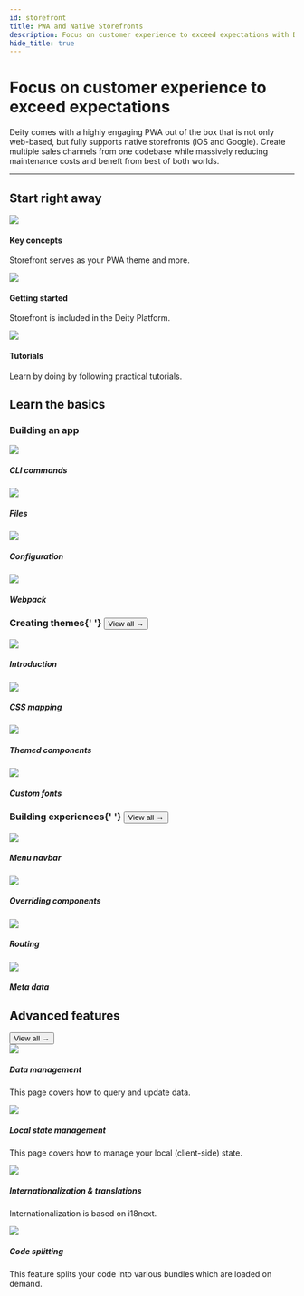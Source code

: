 ```yaml
---
id: storefront
title: PWA and Native Storefronts
description: Focus on customer experience to exceed expectations with Deity's PWA and native storefronts.
hide_title: true
---
```



<h1 className="headline mb20">Focus on customer experience to exceed expectations</h1>
<p className="desc">
  Deity comes with a highly engaging PWA out of the box that is not only web-based, but fully supports native
  storefronts (iOS and Google). Create multiple sales channels from one codebase while massively reducing maintenance
  costs and beneft from best of both worlds.
</p>


<SignupContent />

---

## Start right away

<div className="flex mb100 brighten">
  <Card to="/storefront/key-concepts">
    <img src="/img/icons/info.svg" />
    <h4>Key concepts</h4>
    <p>Storefront serves as your PWA theme and more.</p>
  </Card>
  <Card to="/storefront/getting-started/overview">
    <img src="/img/icons/lightning.svg" />
    <h4>Getting started</h4>
    <p>Storefront is included in the Deity Platform.</p>
  </Card>
  <Card to="/platform/support/tutorials">
    <img src="/img/icons/lightbulb.svg" />
    <h4>Tutorials</h4>
    <p>Learn by doing by following practical tutorials.</p>
  </Card>
</div>

## Learn the basics

<h3 className="mt0">Building an app</h3>

<div className="flex brighten">
  <Card variant="horizontal" to="/storefront/getting-started/cli-commands">
    <img src="/img/icons/terminal.svg" />
    <div>
      <h5>CLI commands</h5>
      <p></p>
    </div>

  </Card>
  <Card variant="horizontal" to="/storefront/getting-started/files">
    <img src="/img/icons/filestructure.svg" />
    <div>
      <h5>Files</h5>
      <p></p>
    </div>

  </Card>
</div>
<div className="flex brighten mb60">
  <Card variant="horizontal" to="/storefront/getting-started/configuration">
    <img src="/img/icons/configuration.svg" />
    <div>
      <h5>Configuration</h5>
      <p></p>
    </div>

  </Card>
  <Card variant="horizontal" to="/storefront/getting-started/webpack">
    <img src="/img/icons/cube.svg" />
    <div>
      <h5>Webpack</h5>
      <p></p>
    </div>

  </Card>
</div>

<h3 className="mt0 view-all">
  Creating themes{' '}
  <Button variant="outline" size="medium" href="/storefront/theming">
    View all →
  </Button>
</h3>

<div className="flex brighten">
  <Card variant="horizontal" to="/storefront/theming/overview">
    <img src="/img/icons/shop.svg" />
    <div>
      <h5>Introduction</h5>
      <p></p>
    </div>

  </Card>
  <Card variant="horizontal" to="/storefront/theming/css-mapping">
    <img src="/img/icons/css.svg" />
    <div>
      <h5>CSS mapping</h5>
      <p></p>
    </div>

  </Card>
</div>
<div className="flex brighten mb60">
  <Card variant="horizontal" to="/storefront/theming/components">
    <img src="/img/icons/tabs.svg" />
    <div>
      <h5>Themed components</h5>
      <p></p>
    </div>

  </Card>
  <Card variant="horizontal" to="/storefront/theming/fonts">
    <img src="/img/icons/textt.svg" />
    <div>
      <h5>Custom fonts</h5>
      <p></p>
    </div>

  </Card>
</div>

<h3 className="mt0 view-all">
  Building experiences{' '}
  <Button variant="outline" size="medium" href="/storefront/building-experiences">
    View all →
  </Button>
</h3>

<div className="flex brighten">
  <Card variant="horizontal" to="/storefront/menu-navbar">
    <img src="/img/icons/treestructure.svg" />
    <div>
      <h5>Menu navbar</h5>
      <p></p>
    </div>

  </Card>
  <Card variant="horizontal" to="/storefront/overrides">
    <img src="/img/icons/swap.svg" />
    <div>
      <h5>Overriding components</h5>
      <p></p>
    </div>

  </Card>
</div>
<div className="flex brighten mb100">
  <Card variant="horizontal" to="/storefront/routing">
    <img src="/img/icons/navigation.svg" />
    <div>
      <h5>Routing</h5>
      <p></p>
    </div>

  </Card>
  <Card variant="horizontal" to="/storefront/meta-data">
    <img src="/img/icons/code.svg" />
    <div>
      <h5>Meta data</h5>
      <p></p>
    </div>

  </Card>
</div>

## Advanced features

<div className="negative-view-all">
  <Button variant="outline" size="medium" href="/storefront/advanced">
    View all →
  </Button>
</div>

<div className="flex brighten">
  <Card variant="horizontal" to="/storefront/data">
    <img src="/img/icons/data.svg" />
    <div>
      <h5>Data management</h5>
      <p>This page covers how to query and update data.</p>
    </div>
  </Card>
  <Card variant="horizontal" to="/storefront/state">
    <img src="/img/icons/cylinder.svg" />
    <div>
      <h5>Local state management</h5>
      <p>This page covers how to manage your local (client-side) state.</p>
    </div>
  </Card>
</div>
<div className="flex mb100 brighten">
  <Card variant="horizontal" to="/storefront/translations">
    <img src="/img/icons/translate.svg" />
    <div>
      <h5>Internationalization & translations</h5>
      <p>Internationalization is based on i18next.</p>
    </div>
  </Card>
  <Card variant="horizontal" to="/storefront/code-splitting">
    <img src="/img/icons/filejs.svg" />
    <div>
      <h5>Code splitting</h5>
      <p>This feature splits your code into various bundles which are loaded on demand.</p>
    </div>
  </Card>
</div>
